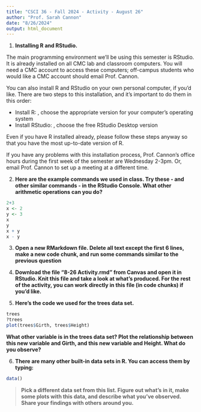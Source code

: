---
title: "CSCI 36 - Fall 2024 - Activity - August 26"
author: "Prof. Sarah Cannon"
date: "8/26/2024"
output: html_document
---


1. **Installing R and RStudio.** 

The main programming environment we'll be using this semester is RStudio. It is already installed on all CMC lab and classroom computers. You will need a CMC account to access these computers; off-campus students who would like a CMC account should email Prof. Cannon.

You can also install R and RStudio on your own personal computer, if you'd like. There are two steps to this installation, and it's important to do them in this order: 

- Install R: \url{https://cloud.r-project.org/}, choose the appropriate version for your computer's operating system
- Install RStudio: \url{https://www.rstudio.com/products/rstudio/download/}, choose the free RStudio Desktop version

Even if you have R installed already, please follow these steps anyway so that you have the most up-to-date version of R. 

If you have any problems with this installation process, Prof. Cannon's office hours during the first week of the semester are Wednesday 2-3pm. Or, email Prof. Cannon to set up a meeting at a different time. 



2. **Here are the example commands we used in class.  Try these - and other similar commands - in the RStudio Console. What other arithmetic operations can you do? **

```{r, results = 'hide'}
2+3 
x <- 2
y <- 3
x
y
x + y
x - y
```



3. **Open a new RMarkdown file.  Delete all text except the first 6 lines, make a new code chunk, and run some commands similar to the previous question**





4. **Download the file "8-26 Activity.rmd" from Canvas and open it in RStudio. Knit this file and take a look at what's produced. For the rest of the activity, you can work directly in this file (in code chunks) if you'd like. **




5. **Here's the code we used for the trees data set. **

```{r, results = 'hide', message = FALSE, warning = FALSE}
trees
?trees
plot(trees$Girth, trees$Height)
```

**What other variable is in the trees data set?  Plot the relationship between this new variable and Girth, and this new variable and Height. What do you observe? **





6. **There are many other built-in data sets in R. You can access them by typing:  **

```{r, results = 'hide'}
data()
```

> **Pick a different data set from this list.  Figure out what's in it, make some plots with this data, and describe what you've observed. Share your findings with others around you.**





